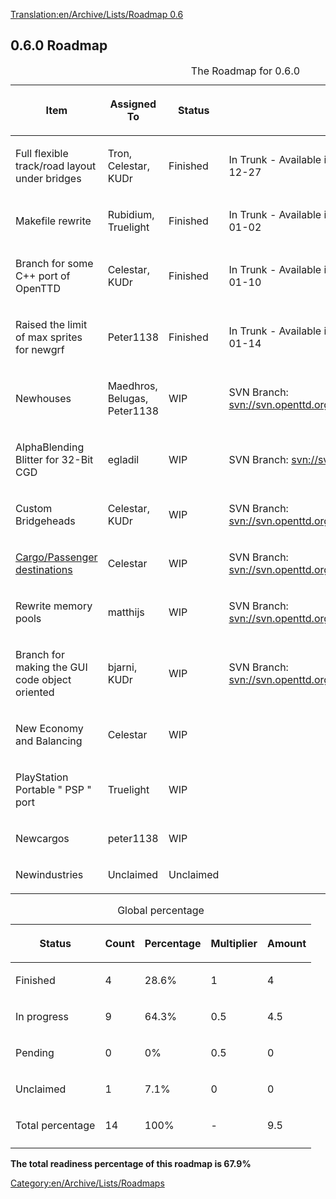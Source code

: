 [[Translation:en/Archive/Lists/Roadmap 0.6]]
{{en/Archive/Lists/Roadmapheader|
previous=en/Archive/Lists/Roadmap 0.5|
current=Roadmap 0.6|
next=en/Archive/Lists/Roadmap 0.7|
}}

{{en/Current}}
== 0.6.0 Roadmap ==

{| border="1"
|+ The Roadmap for 0.6.0
|-
! Item !! Assigned To !! Status !! Remarks
|-
|Full flexible track/road layout under bridges || Tron, Celestar, KUDr
!class="checked" | Finished || In Trunk - Available in Nightlies since r7573 2006-12-27
|-
|Makefile rewrite || Rubidium, Truelight
!class="checked" | Finished || In Trunk - Available in Nightlies since r7759 2007-01-02 
|-
|Branch for some C++ port of OpenTTD || Celestar, KUDr
!class="checked" | Finished || In Trunk - Available in Nightlies since r8038 2007-01-10 
|-
|Raised the limit of max sprites for newgrf || Peter1138 
!class="checked" | Finished || In Trunk - Available in Nightlies since r8129 2007-01-14 
|-
|Newhouses || Maedhros, Belugas, Peter1138
!class="wip" | WIP || SVN Branch: [http://svn.openttd.org/cgi-bin/trac.cgi/browser/branches/newhouses svn://svn.openttd.org/branches/newhouses]
|-
|AlphaBlending Blitter for 32-Bit CGD || egladil
!class="wip" | WIP || SVN Branch: [http://svn.openttd.org/cgi-bin/trac.cgi/browser/branches/32bpp svn://svn.openttd.org/branches/32bpp]
|-
|Custom Bridgeheads || Celestar, KUDr
!class="wip" | WIP || SVN Branch: [http://svn.openttd.org/cgi-bin/trac.cgi/browser/branches/custombridgeheads svn://svn.openttd.org/branches/custombridgeheads]
|-
|[[en/Cargo Packets|Cargo/Passenger destinations]] || Celestar
!class="wip" | WIP || SVN Branch: [http://svn.openttd.org/cgi-bin/trac.cgi/browser/branches/cargo-packets/ svn://svn.openttd.org/branches/cargo-packets/]
|-
|Rewrite memory pools || matthijs
!class="wip" | WIP || SVN Branch: [http://svn.openttd.org/cgi-bin/trac.cgi/browser/branches/mempool/ svn://svn.openttd.org/branches/mempool/]
|-
|Branch for making the GUI code object oriented || bjarni, KUDr
!class="wip" | WIP || SVN Branch: [http://svn.openttd.org/cgi-bin/trac.cgi/browser/branches/cpp_gui/ svn://svn.openttd.org/branches/cpp_gui/]  
|-
|New Economy and Balancing || Celestar
!class="wip" | WIP 
|-
|PlayStation Portable " PSP " port || Truelight
!class="wip" | WIP 
|-
|Newcargos || peter1138
!class="wip" | WIP 
|-
|Newindustries || Unclaimed
!class="unclaimed" | Unclaimed
|}




{| border="1"
|+ Global percentage
|-
! Status !! Count !! Percentage !! Multiplier !! Amount
|-
!class="checked" | Finished || 4 || 28.6% || 1 || 4
|-
!class="wip" | In progress || 9 || 64.3% || 0.5 || 4.5
|-
!class="claimed" | Pending || 0 || 0% || 0.5 || 0
|-
!class="unclaimed" | Unclaimed || 1 || 7.1% || 0 || 0
|-
!class="wip" | Total percentage 
!class="wip" | 14
!class="wip" | 100% 
!class="wip" | - 
!class="wip" | 9.5
|-
|}
'''The total readiness percentage of this roadmap is 67.9%'''
[[Category:en/Archive/Lists/Roadmaps]]